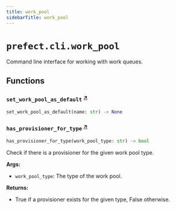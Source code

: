 ```yaml
---
title: work_pool
sidebarTitle: work_pool
---
```


# `prefect.cli.work_pool`



Command line interface for working with work queues.


## Functions

### `set_work_pool_as_default` <sup><a href="https://github.com/prefecthq/prefect/blob/main/src/prefect/cli/work_pool.py#L54" target="_blank">↗</a></sup>

```python
set_work_pool_as_default(name: str) -> None
```

### `has_provisioner_for_type` <sup><a href="https://github.com/prefecthq/prefect/blob/main/src/prefect/cli/work_pool.py#L68" target="_blank">↗</a></sup>

```python
has_provisioner_for_type(work_pool_type: str) -> bool
```


Check if there is a provisioner for the given work pool type.

**Args:**
- `work_pool_type`: The type of the work pool.

**Returns:**
- True if a provisioner exists for the given type, False otherwise.


